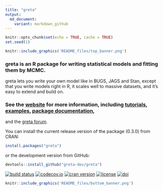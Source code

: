 ```yaml
---
title: "greta"
output:
  md_document:
    variant: markdown_github
---
```


```r
knitr::opts_chunk$set(echo = TRUE, cache = TRUE)
set.seed(1)
```

```r
knitr::include_graphics('README_files/top_banner.png')
```

### greta is an R package for writing statistical models and fitting them by MCMC.

greta lets you write your own model like in BUGS, JAGS and Stan, except that you write models right in R, it scales well to massive datasets, and it's easy to extend and build on.

### See the [website](https://greta-stats.org/) for more information, including [tutorials](https://greta-stats.org/get_started.html), [examples](https://greta-stats.org/example_models.html), [package documentation](https://greta-stats.org/reference-index.html),
and the [greta forum](https://forum.greta-stats.org).

You can install the current release version of the package (0.3.0) from CRAN:
```r
install.packages("greta")
```
or the development version from GitHub:
```r
devtools::install_github("greta-dev/greta")
```

[![build status](https://travis-ci.org/greta-dev/greta.svg?branch=master)](https://travis-ci.org/greta-dev/greta)
[![codecov.io](https://codecov.io/github/greta-dev/greta/coverage.svg?branch=master)](https://codecov.io/github/greta-dev/greta?branch=master)
[![cran version](http://www.r-pkg.org/badges/version/greta)](https://cran.rstudio.com/web/packages/greta)
[![license](https://img.shields.io/badge/License-Apache%202.0-blue.svg)](https://opensource.org/licenses/Apache-2.0)
[![doi](https://zenodo.org/badge/73758247.svg)](https://zenodo.org/badge/latestdoi/73758247)
```r
knitr::include_graphics('README_files/bottom_banner.png')
```
